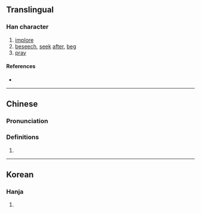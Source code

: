 {{character info/new}}
==Translingual==

===Han character===
{{Han char|rn=5|rad=乙|as=11|sn=12|four=|canj=KNJBC|ids=⿺九真}}

# [[implore]]
# [[beseech]], [[seek]] [[after]], [[beg]]
# [[pray]]

====References====
* {{Han ref|kx=0084.321|hdz=10263.070|uh=3424|ud=13348}}

----

==Chinese==
{{zh-forms}}

===Pronunciation===
{{zh-pron
|m=dān,qiú
|c=kaau4
|mc=
|oc=
|ma=
|cat=v
}}

===Definitions===
{{zh-hanzi}}

# {{rfdef|lang=zh}}

----

==Korean==

===Hanja===
{{ko-hanja|hangeul=구|rv=gu|mr=ku|y=kwu}}

# {{defn|lang=ko|sort=乙11}}